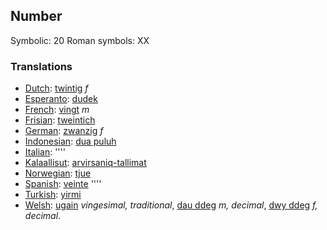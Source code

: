 ==Number==

Symbolic: 20
Roman symbols: XX

===Translations===

*[[Dutch]]: [[twintig]] ''f''
*[[Esperanto]]: [[dudek]]
*[[French]]: [[vingt]] ''m''
*[[Frisian]]: [[tweintich]]
*[[German]]: [[zwanzig]] ''f''
*[[Indonesian]]: [[dua puluh]]
*[[Italian]]: [[]] ''''
*[[Kalaallisut]]: [[arvirsaniq-tallimat]]
*[[Norwegian]]: [[tjue]]
*[[Spanish]]: [[veinte]] ''''
*[[Turkish]]: [[yirmi]]
*[[Welsh]]: [[ugain]] ''vingesimal, traditional'', [[dau ddeg]] ''m, decimal'', [[dwy ddeg]] ''f, decimal''.
